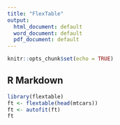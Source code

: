 ```yaml
---
title: "FlexTable"
output:
  html_document: default
  word_document: default
  pdf_document: default
---
```


```r
knitr::opts_chunk$set(echo = TRUE)
```

## R Markdown
```r
library(flextable)
ft <- flextable(head(mtcars))
ft <- autofit(ft)
ft
```
  